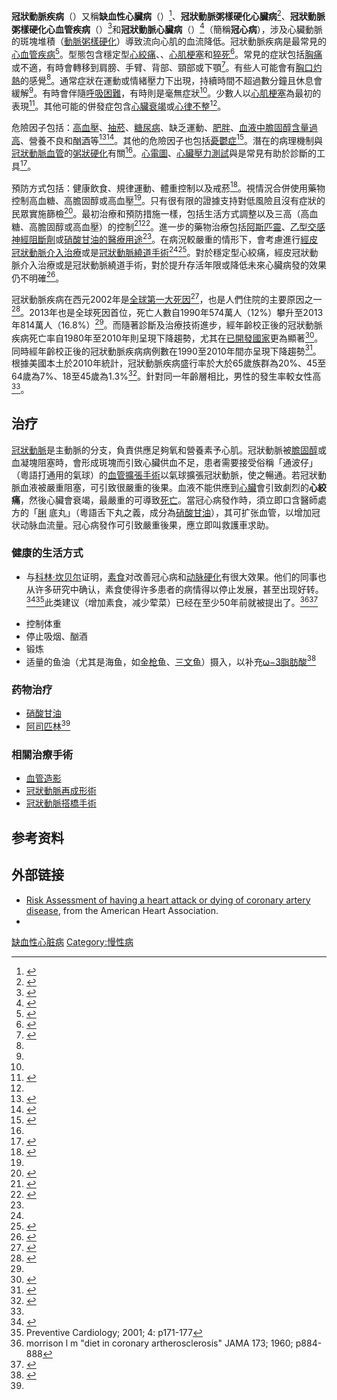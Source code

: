{{expand |time = 2015-03-30T16:47:17+00:00}}

{{medical}}
{{Infobox medical condition (new)
| name = 冠狀動脈疾病<br />coronary artery disease
| image = Blausen 0257 CoronaryArtery Plaque.png
| caption = 冠狀動脈粥樣（atherosclerosis）硬化示意圖
| field = [[心臟病學|心臟病學]]、[[心脏外科|心脏外科]]
| synonyms = Atherosclerotic heart disease,<ref>{{cite web|title=Coronary heart disease - causes, symptoms, prevention|url=https://www.southerncross.co.nz/AboutTheGroup/HealthResources/MedicalLibrary/tabid/178/vw/1/ItemID/191|work=Southern Cross Healthcare Group|accessdate=15 September 2013|deadurl=yes|archiveurl=https://web.archive.org/web/20140303085351/https://www.southerncross.co.nz/AboutTheGroup/HealthResources/MedicalLibrary/tabid/178/vw/1/ItemID/191/|archivedate=2014年3月3日}}</ref>atherosclerotic vascular disease,<ref>{{cite journal|last1=Faxon|first1=D. P.|title=Atherosclerotic Vascular Disease Conference: Executive Summary: Atherosclerotic Vascular Disease Conference Proceeding for Healthcare Professionals From a Special Writing Group of the American Heart Association|journal=Circulation|date=1 June 2004|volume=109|issue=21|pages=2595–2604|doi=10.1161/01.CIR.0000128517.52533.DB|pmid=15173041}}</ref>coronary heart disease<ref>{{cite web|title=Coronary heart disease|url=http://www.nlm.nih.gov/medlineplus/ency/article/007115.htm|publisher=NIH|accessdate=15 September 2013|archive-date=2013-09-12|archive-url=https://web.archive.org/web/20130912095525/http://www.nlm.nih.gov/medlineplus/ency/article/007115.htm|dead-url=no}}</ref>
| symptoms = [[胸痛|胸痛]]、[[呼吸困难|呼吸困难]]<ref name=HLB2014/>
| complications = [[心臟衰竭|心臟衰竭]]、[[心律不整|心律不整]]<ref name=CDC2013/>
| onset = 
| duration = 
| causes = {{tsl|en|Coronary arteries||心臟的動脈}} [[动脉粥样硬化|粥樣硬化]]<ref name=WHO2011/>
| risks = [[高血壓|高血壓]]、[[吸菸|吸菸]]、[[糖尿病|糖尿病]]、缺乏運動、[[肥胖症|肥胖症]]、[[高膽固醇血症|高膽固醇血症]]<ref name=WHO2011/><ref name=Meh2014/>
| diagnosis = [[心电图|心电图]]、{{tsl|en|cardiac stress test||cardiac stress test}}, {{tsl|en|coronary computed tomographic angiography||coronary computed tomographic angiography}}, {{tsl|en|Coronary catheterization||coronary angiogram}}<ref name=NIH2014Diag/>
| differential = 
| prevention = 健康的飲食、規律[[體能訓練|運動]]、維持健康的[[體重|體重]]、不[[吸菸|吸菸]]<ref name=HLB2013P/>
| treatment = [[经皮冠状动脉介入治疗|Percutaneous coronary intervention]] (PCI), [[冠状动脉旁路移植|coronary artery bypass surgery]] (CABG)<ref name=HLB2013Tr/>
| medication = [[阿司匹林|阿司匹林]], [[β受体阻滞剂|β受体阻滞剂]], {{tsl|en|医用硝酸甘油||硝酸甘油}}<ref name=HLB2013Tr/>
| prognosis = 
| frequency = 1.1 億 (2015)<ref name=GBD2015Pre>{{cite journal|last1=GBD 2015 Disease and Injury Incidence and Prevalence|first1=Collaborators.|title=Global, regional, and national incidence, prevalence, and years lived with disability for 310 diseases and injuries, 1990-2015: a systematic analysis for the Global Burden of Disease Study 2015.|journal=Lancet|date=8 October 2016|volume=388|issue=10053|pages=1545–1602|pmid=27733282|doi=10.1016/S0140-6736(16)31678-6|pmc=5055577}}</ref>
| deaths = *九百萬  (2015)<ref name=GBD2015De>{{cite journal|last1=GBD 2015 Mortality and Causes of Death|first1=Collaborators.|title=Global, regional, and national life expectancy, all-cause mortality, and cause-specific mortality for 249 causes of death, 1980-2015: a systematic analysis for the Global Burden of Disease Study 2015.|journal=Lancet|date=8 October 2016|volume=388|issue=10053|pages=1459–1544|pmid=27733281|doi=10.1016/S0140-6736(16)31012-1}}</ref>
*[[中華民國十大死因|中華民國十大死因]](2016)
}}
{{Infobox medical condition
|DiseasesDB     =
|ICD10          = {{ICD10|I|20||i|20}}-{{ICD10|I|25||i|20}}
|ICD9           = {{ICD9|410}}-{{ICD9|414}}, {{ICD9|429.2}}
|ICDO           =
|OMIM           =
|MedlinePlus    = 007115
|eMedicineSubj  = radio
|eMedicineTopic = 192
|MeshID         = D003324
}}

<!-- 定義與症狀 -->
'''冠狀動脈疾病'''（{{lang-en|coronary artery disease, CAD}}）又稱'''缺血性心臟病'''（{{lang-en|ischemic heart disease, IHD}}）<ref>{{cite book |last=Bhatia |first=Sujata K. |title=Biomaterials for clinical applications |year=2010 |publisher=Springer |location=New York |ISBN=9781441969200 |page=23 |url=http://books.google.ca/books?id=bXtaX468LRYC&pg=PA23 |edition=Online-Ausg. |access-date=2015-03-29 |archive-date=2014-11-02 |archive-url=https://web.archive.org/web/20141102120950/http://books.google.ca/books?id=bXtaX468LRYC&pg=PA23 |dead-url=no }}</ref>、'''冠狀動脈粥樣硬化心臟病'''<ref>{{cite web |title=Coronary heart disease - causes, symptoms, prevention |url=https://www.southerncross.co.nz/AboutTheGroup/HealthResources/MedicalLibrary/tabid/178/vw/1/ItemID/191/ |work=Southern Cross Healthcare Group |accessdate=15 September 2013 |archive-date=2016-04-04 |archive-url=https://web.archive.org/web/20160404040843/https://www.southerncross.co.nz/aboutthegroup/healthresources/medicallibrary/tabid/178/vw/1/itemid/191 |dead-url=no }}</ref>、'''冠狀動脈粥樣硬化心血管疾病'''（{{lang-en|coronary atherosclerotic heart disease, CAHD}}）<ref>{{cite journal |last1=Faxon |first1=D. P.|title=Atherosclerotic Vascular Disease Conference: Executive Summary: Atherosclerotic Vascular Disease Conference Proceeding for Healthcare Professionals From a Special Writing Group of the American Heart Association |journal=Circulation|date=1 June 2004|volume=109|issue=21|pages=2595–2604 |doi = 10.1161/01.CIR.0000128517.52533.DB}}</ref>和'''冠狀動脈心臟病'''（{{lang-en|coronary heart disease}}）<ref>{{cite web |title=Coronary heart disease |url=http://www.nlm.nih.gov/medlineplus/ency/article/007115.htm |publisher=ADAM |accessdate=15 September 2013 |archive-date=2013-09-12 |archive-url=https://web.archive.org/web/20130912095525/http://www.nlm.nih.gov/medlineplus/ency/article/007115.htm |dead-url=no }}</ref>（簡稱'''冠心病'''），涉及心臟動脈的斑塊堆積（[[動脈粥樣硬化|動脈粥樣硬化]]）導致流向心肌的血流降低。冠狀動脈疾病是最常見的[[心血管疾病|心血管疾病]]<ref name=GDB2013>{{cite journal |last1=GBD 2013 Mortality and Causes of Death |first1=Collaborators|title=Global, regional, and national age-sex specific all-cause and cause-specific mortality for 240 causes of death, 1990-2013: a systematic analysis for the Global Burden of Disease Study 2013. |journal=Lancet |date=17 December 2014 |pmid=25530442 |doi = 10.1016/S0140-6736(14)61682-2}}</ref>。型態包含穩定型[[心絞痛|心絞痛]]、{{Link-en|非穩定型心絞痛|Unstable angina}}、[[心肌梗塞|心肌梗塞]]和[[猝死|猝死]]<ref name=Wong2014>{{cite journal |last1=Wong|first1=ND|title=Epidemiological studies of CHD and the evolution of preventive cardiology.|journal=Nature reviews. Cardiology|date=May 2014|volume=11|issue=5|pages=276-89 |pmid=24663092}}</ref>。常見的症狀包括[[胸痛|胸痛]]或不適，有時會轉移到肩膀、手臂、背部、頸部或下顎<ref name=HLB2014>{{cite web |title=What Are the Signs and Symptoms of Coronary Heart Disease? |url=http://www.nhlbi.nih.gov/health/health-topics/topics/cad/signs |website=http://www.nhlbi.nih.gov/ |accessdate=23 February 2015 |date=September 29, 2014 |archive-url=https://web.archive.org/web/20150224034615/http://www.nhlbi.nih.gov/health/health-topics/topics/cad/signs |archive-date=2015-02-24 |dead-url=yes }}</ref>。有些人可能會有[[胸口灼熱|胸口灼熱]]的感覺<ref name=HLB2014/>。通常症狀在運動或情緒壓力下出現，持續時間不超過數分鐘且休息會緩解<ref name=HLB2014/>。有時會伴隨[[呼吸困難|呼吸困難]]，有時則是毫無症狀<ref name=HLB2014/>。少數人以[[心肌梗塞|心肌梗塞]]為最初的表現<ref name=CDC2013>{{cite web |title=Coronary Artery Disease (CAD) |url=http://www.cdc.gov/heartdisease/coronary_ad.htm |website=cdc.gov |accessdate=23 February 2015 |date=March 12, 2013 |archive-date=2015-03-02 |archive-url=https://web.archive.org/web/20150302152003/http://www.cdc.gov/heartdisease/coronary_ad.htm |dead-url=no }}</ref>。其他可能的併發症包含[[心臟衰竭|心臟衰竭]]或[[心律不整|心律不整]]<ref name=CDC2013/>。

<!--成因與診斷 -->
危險因子包括：[[高血壓|高血壓]]、[[吸菸|抽菸]]、[[糖尿病|糖尿病]]、缺乏運動、[[肥胖症|肥胖]]、[[高胆固醇血症|血液中膽固醇含量過高]]、營養不良和酗[[乙醇|酒]]等<ref name=WHO2011>{{cite book|last1=Mendis|first1=Shanthi|last2=Puska,|first2=Pekka|last3=Norrving|first3=Bo|title=Global atlas on cardiovascular disease prevention and control|date=2011|publisher=World Health Organization in collaboration with the World Heart Federation and the World Stroke Organization|location=Geneva|ISBN=9789241564373|pages=3-18|edition=1st ed.|url=http://whqlibdoc.who.int/publications/2011/9789241564373_eng.pdf?ua=1|access-date=2015-03-29|archive-date=2014-08-17|archive-url=https://web.archive.org/web/20140817123106/http://whqlibdoc.who.int/publications/2011/9789241564373_eng.pdf?ua=1|dead-url=no}}</ref><ref>{{cite journal |last1=Mehta|first1=PK|last2=Wei|first2=J|last3=Wenger|first3=NK|title=Ischemic heart disease in women: A focus on risk factors.|journal=Trends in cardiovascular medicine|date=16 October 2014|pmid=25453985}}</ref>。其他的危險因子也包括[[重性憂鬱障礙|憂鬱症]]<ref>{{cite journal |last1=Charlson|first1=FJ|last2=Moran|first2=AE|last3=Freedman|first3=G|last4=Norman|first4=RE|last5=Stapelberg|first5=NJ|last6=Baxter|first6=AJ|last7=Vos|first7=T|last8=Whiteford|first8=HA|title=The contribution of major depression to the global burden of ischemic heart disease: a comparative risk assessment.|journal=BMC medicine|date=26 November 2013|volume=11|pages=250|pmid=24274053}}</ref>。潛在的病理機制與[[冠狀血管|冠狀動脈血管]]的[[動脈粥樣硬化|粥狀硬化]]有關<ref name=WHO2011/>。[[心電圖|心電圖]]、[[心臟壓力測試|心臟壓力測試]]與{{Link-en|冠狀動脈血管攝影|Coronary catheterization}}是常見有助於診斷的工具<ref>{{cite web |title = How Is Coronary Heart Disease Diagnosed? |url = http://www.nhlbi.nih.gov/hecdalth/health-topics/topics/cad/diagnosis |website = http://www.nhlbi.nih.gov/ |accessdate = 25 February 2015 |date = September 29, 2014 }}{{dead link|date=2017年11月 |bot=InternetArchiveBot |fix-attempted=yes }}</ref>。

<!--預防與治療-->
預防方式包括：健康飲食、規律運動、體重控制以及戒菸<ref name=HLB2013P>{{cite web |title = How Can Coronary Heart Disease Be Prevented or Delayed? |url = http://www.nhlbi.nih.gov/health/health-topics/topics/cad/prevention |website = http://www.nhlbi.nih.gov/ |accessdate = 25 February 2015 |archive-date = 2015-02-24 |archive-url = https://web.archive.org/web/20150224105151/http://www.nhlbi.nih.gov/health/health-topics/topics/cad/prevention |dead-url = no }}</ref>。視情況合併使用藥物控制高血糖、高膽固醇或高血壓<ref name=HLB2013P/>。只有很有限的證據支持對低風險且沒有症狀的民眾實施篩檢<ref>{{cite journal |last1=Desai|first1=CS|last2=Blumenthal|first2=RS|last3=Greenland|first3=P |title=Screening low-risk individuals for coronary artery disease.|journal=Current atherosclerosis reports|date=April 2014|volume=16|issue=4|pages=402|pmid=24522859}}</ref>。最初治療和預防措施一樣，包括生活方式調整以及三高（高血糖、高膽固醇或高血壓）的控制<ref name=HLB2013Tr>{{cite web |title=How Is Coronary Heart Disease Treated? |url=http://www.nhlbi.nih.gov/health/health-topics/topics/cad/treatment |website=http://www.nhlbi.nih.gov/ |accessdate=25 February 2015 |date=September 29, 2014 |archive-date=2015-02-24 |archive-url=https://web.archive.org/web/20150224093945/http://www.nhlbi.nih.gov/health/health-topics/topics/cad/treatment |dead-url=no }}</ref><ref>{{cite journal |last1=Boden|first1=WE|last2=Franklin|first2=B|last3=Berra|first3=K|last4=Haskell|first4=WL|last5=Calfas|first5=KJ|last6=Zimmerman |first6=FH|last7=Wenger|first7=NK|title=Exercise as a therapeutic intervention in patients with stable ischemic heart disease: an underfilled prescription.|url=https://archive.org/details/sim_american-journal-of-medicine_2014-10_127_10/page/905|journal=The American journal of medicine|date=October 2014|volume=127|issue=10|pages=905-11|pmid=24844736}}</ref>。進一步的藥物治療包括[[阿斯匹靈|阿斯匹靈]]、[[乙型交感神經阻斷劑|乙型交感神經阻斷劑]]或[[硝酸甘油|硝酸甘油的醫療用途]]<ref name=HLB2013Tr/>。在病況較嚴重的情形下，會考慮進行[[冠狀動脈再成形術|經皮冠狀動脈介入治療]]或是[[冠狀動脈搭橋手術|冠狀動脈繞道手術]]<ref name=HLB2013Tr/><ref>{{cite journal |last1=Deb|first1=S|last2=Wijeysundera|first2=HC|last3=Ko|first3=DT|last4=Tsubota|first4=H|last5=Hill|first5=S|last6=Fremes|first6=SE|title=Coronary artery bypass graft surgery vs percutaneous interventions in coronary revascularization: a systematic review.|journal=JAMA|date=20 November 2013|volume=310|issue=19|pages=2086-95|pmid=24240936}}</ref>。對於穩定型心絞痛，經皮冠狀動脈介入治療或是冠狀動脈繞道手術，對於提升存活年限或降低未來心臟病發的效果仍不明確<ref>{{cite journal |last1=Rezende|first1=PC|last2=Scudeler|first2=TL|last3=da Costa|first3=LM|last4=Hueb|first4=W|title=Conservative strategy for treatment of stable coronary artery disease.|journal=World journal of clinical cases|date=16 February 2015|volume=3|issue=2|pages=163-70|pmid=25685763}}</ref>。

<!--流行病學 -->
冠狀動脈疾病在西元2002年是[[2002年致死原因及所占比例列表|全球第一大死因]]<ref name=Finegold>{{cite journal |last=Finegold |first=JA |coauthors=Asaria, P; Francis, DP |title=Mortality from ischaemic heart disease by country, region, and age: Statistics from World Health Organisation and United Nations |journal=International journal of cardiology|date=2012-12-04 |pmid=23218570 |doi = 10.1016/j.ijcard.2012.10.046 |volume=168|issue=2|pages=934–45}}</ref>，也是人們住院的主要原因之一<ref name=WHO>{{cite book |author=World Health Organization Department of Health Statistics and Informatics in the Information, Evidence and Research Cluster |title=The global burden of disease 2004 update |publisher=WHO |location=Geneva |year=2004 |isbn=92-4-156371-0}}</ref>。2013年也是全球死因首位，死亡人數自1990年574萬人（12%）攀升至2013年814萬人（16.8%）<ref name=GDB2013/>。而隨著診斷及治療技術進步，經年齡校正後的冠狀動脈疾病死亡率自1980年至2010年則呈現下降趨勢，尤其在[[已開發國家|已開發國家]]更為顯著<ref>{{cite journal |last1=Moran|first1=AE|last2=Forouzanfar|first2=MH|last3=Roth|first3=GA|last4=Mensah|first4=GA|last5=Ezzati|first5=M|last6=Murray |first6=CJ|last7=Naghavi|first7=M|title=Temporal trends in ischemic heart disease mortality in 21 world regions, 1980 to 2010: the Global Burden of Disease 2010 study.|journal=Circulation|date=8 April 2014|volume=129|issue=14|pages=1483-92 |pmid=24573352}}</ref>。同時經年齡校正後的冠狀動脈疾病病例數在1990至2010年間亦呈現下降趨勢<ref>{{cite journal |last1=Moran|first1=AE|last2=Forouzanfar|first2=MH|last3=Roth|first3=GA|last4=Mensah|first4=GA|last5=Ezzati|first5=M|last6=Flaxman|first6=A|last7=Murray|first7=CJ|last8=Naghavi|first8=M|title=The global burden of ischemic heart disease in 1990 and 2010: the Global Burden of Disease 2010 study.|journal=Circulation|date=8 April 2014|volume=129|issue=14|pages=1493-501 |pmid=24573351}}</ref>。根據美國本土於2010年統計，冠狀動脈疾病盛行率於大於65歲族群為20%、45至64歲為7%、18至45歲為1.3%<ref name=US2011>{{cite journal|author = Centers for Disease Control and Prevention (CDC) |title=Prevalence of coronary heart disease--United States, 2006-2010. |journal=MMWR. Morbidity and mortality weekly report |date=14 October 2011 |volume=60|issue=40|pages=1377-81 |pmid=21993341}}</ref>。針對同一年齡層相比，男性的發生率較女性高<ref name=US2011/>。

==治疗==
[[冠狀動脈|冠狀動脈]]是主動脈的分支，負責供應足夠氧和營養素予心肌。冠狀動脈被[[膽固醇|膽固醇]]或血凝塊阻塞時，會形成斑塊而引致心臟供血不足，患者需要接受俗稱「通波仔」（粵語打通用的氣球）的[[冠狀動脈再成形術|血管擴張手術]]以氣球擴張冠狀動脈，使之暢通。若冠狀動脈血液被嚴重阻塞，可引致很嚴重的後果。血液不能供應到[[心臟|心臟]]會引致劇烈的'''心絞痛'''，然後心臟會衰竭，最嚴重的可導致[[死亡|死亡]]。當冠心病發作時，須立即口含醫師處方的「[https://zh-yue.wikipedia.org/wiki/%E8%84%B7 脷] {{Wayback|url=https://zh-yue.wikipedia.org/wiki/%E8%84%B7 |date=20220405150340 }}底丸」（粵語舌下丸之義，成分為[[硝酸甘油|硝酸甘油]]），其可扩张血管，以增加冠状动脉血流量。冠心病發作可引致嚴重後果，應立即叫救護車求助。

===健康的生活方式===
*{{link-en|卡德维尔·爱色斯坦|Caldwell Esselstyn}}与[[科林·坎贝尔|科林·坎贝尔]]证明，[[素食|素食]]对改善冠心病和[[动脉硬化|动脉硬化]]有很大效果。他们的同事也从许多研究中确认，素食使得许多患者的病情得以停止发展，甚至出现好转。<ref name="Prevent and Reverse Heart Disease">{{Cite web |url=http://www.heartattackproof.com/resolving_cade.htm |title=存档副本 |access-date=2012-01-31 |archive-url=https://web.archive.org/web/20120106233111/http://www.heartattackproof.com/resolving_cade.htm |archive-date=2012-01-06 |dead-url=yes }}</ref><ref>Preventive Cardiology; 2001; 4: p171-177</ref>此类建议（增加素食，减少荤菜）已经在至少50年前就被提出了。<ref>morrison l m "diet in coronary artherosclerosis" JAMA 173; 1960; p884-888</ref><ref name="mayoclinic.com">{{Cite web |url=http://www.mayoclinic.com/health/coronary-artery-disease/DS00064/DSECTION=treatments%2Dand%2Ddrugs |title=存档副本 |accessdate=2012-01-31 |archive-date=2013-12-19 |archive-url=https://web.archive.org/web/20131219232545/http://www.mayoclinic.com/health/coronary-artery-disease/DS00064/DSECTION=treatments-and-drugs |dead-url=no }}</ref>
*控制体重
*停止吸烟、酗酒
*锻炼
*适量的鱼油（尤其是海鱼，如[[鮪魚|金枪鱼]]、[[鮭魚|三文鱼]]）摄入，以补充[[ω−3脂肪酸|ω−3脂肪酸]]<ref name="NLM">{{Cite web |url=http://www.nlm.nih.gov/medlineplus/druginfo/natural/993.html |title=存档副本 |accessdate=2012-01-31 |archive-date=2015-07-05 |archive-url=https://web.archive.org/web/20150705225237/http://www.nlm.nih.gov/medlineplus/druginfo/natural/993.html |dead-url=no }}</ref>
===药物治疗===
*[[硝酸甘油|硝酸甘油]]
*[[阿司匹林|阿司匹林]]<ref name="mayoclinic.com"/>

=== 相關治療手術 ===
*[[血管造影|血管造影]]
*[[冠狀動脈再成形術|冠狀動脈再成形術]]
*[[冠狀動脈搭橋手術|冠狀動脈搭橋手術]]

== 参考资料 ==
{{Reflist|30em}}

== 外部链接 ==
{{Medical condition classification and resources

| DiseasesDB =
| ICD10 = {{ICD10|I20-I25}}
| ICD9 = {{ICD9|410}}-{{ICD9|414}}, {{ICD9|429.2}}
| ICDO =
| OMIM =
| MedlinePlus = 007115
| eMedicineSubj = radio
| eMedicineTopic = 192
| MeshID = D003324
}}
* [https://web.archive.org/web/20151231195936/http://www.heart.org/HEARTORG/Conditions/HeartAttack/HeartAttackToolsResources/Heart-Attack-Risk-Assessment_UCM_303944_Article.jsp Risk Assessment of having a heart attack or dying of coronary artery disease], from the American Heart Association.
* {{cite web | url = https://medlineplus.gov/coronaryarterydisease.html | publisher = U.S. National Library of Medicine | work = MedlinePlus | title = Coronary Artery Disease | access-date = 2022-05-03 | archive-date = 2020-07-29 | archive-url = https://web.archive.org/web/20200729123642/https://medlineplus.gov/coronaryarterydisease.html }}
{{Hemodynamics}}

[[Category:缺血性心脏病|]]
[[Category:慢性病|Category:慢性病]]